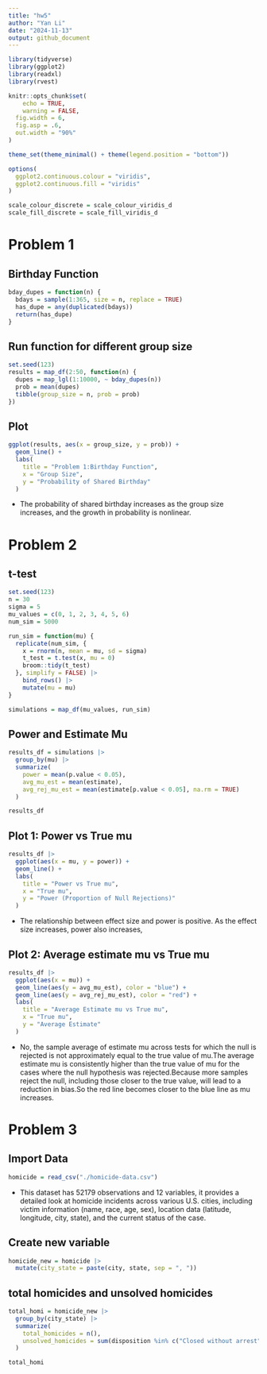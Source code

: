 ```yaml
---
title: "hw5"
author: "Yan Li"
date: "2024-11-13"
output: github_document
---
```


```r
library(tidyverse)
library(ggplot2)
library(readxl)
library(rvest)

knitr::opts_chunk$set(
	echo = TRUE,
	warning = FALSE,
  fig.width = 6,
  fig.asp = .6,
  out.width = "90%"
)

theme_set(theme_minimal() + theme(legend.position = "bottom"))

options(
  ggplot2.continuous.colour = "viridis",
  ggplot2.continuous.fill = "viridis"
)

scale_colour_discrete = scale_colour_viridis_d
scale_fill_discrete = scale_fill_viridis_d
```


# Problem 1
## Birthday Function
```r
bday_dupes = function(n) {
  bdays = sample(1:365, size = n, replace = TRUE)
  has_dupe = any(duplicated(bdays))
  return(has_dupe)
}

```
## Run function for different group size
```r
set.seed(123)
results = map_df(2:50, function(n) {
  dupes = map_lgl(1:10000, ~ bday_dupes(n))
  prob = mean(dupes)
  tibble(group_size = n, prob = prob)
})
```
## Plot
```r
ggplot(results, aes(x = group_size, y = prob)) +
  geom_line() +
  labs(
    title = "Problem 1:Birthday Function",
    x = "Group Size",
    y = "Probability of Shared Birthday"
  )
```
- The probability of shared birthday increases as the group size increases, and the growth in probability is nonlinear.

# Problem 2
## t-test

```r
set.seed(123)
n = 30
sigma = 5
mu_values = c(0, 1, 2, 3, 4, 5, 6)
num_sim = 5000

run_sim = function(mu) {
  replicate(num_sim, {
    x = rnorm(n, mean = mu, sd = sigma)
    t_test = t.test(x, mu = 0)
    broom::tidy(t_test)
  }, simplify = FALSE) |>
    bind_rows() |>
    mutate(mu = mu)
}

simulations = map_df(mu_values, run_sim)
```

## Power and Estimate Mu
```r
results_df = simulations |>
  group_by(mu) |>
  summarize(
    power = mean(p.value < 0.05),
    avg_mu_est = mean(estimate),
    avg_rej_mu_est = mean(estimate[p.value < 0.05], na.rm = TRUE)
  )

results_df
```
##  Plot 1: Power vs True mu
```r

results_df |>
  ggplot(aes(x = mu, y = power)) +
  geom_line() +
  labs(
    title = "Power vs True mu",
    x = "True mu",
    y = "Power (Proportion of Null Rejections)"
  )
```
- The relationship between effect size and power is positive. As the effect size increases, power also increases,

## Plot 2: Average estimate mu vs True mu
```r

results_df |>
  ggplot(aes(x = mu)) +
  geom_line(aes(y = avg_mu_est), color = "blue") +
  geom_line(aes(y = avg_rej_mu_est), color = "red") +
  labs(
    title = "Average Estimate mu vs True mu",
    x = "True mu",
    y = "Average Estimate"
  )

```
- No, the sample average of estimate mu across tests for which the null is rejected is not approximately equal to the true value of mu.The average estimate mu is consistently higher than the true value of mu for the cases where the null hypothesis was rejected.Because more samples reject the null, including those closer to the true value, will lead to a reduction in bias.So the red line becomes closer to the blue line as mu increases. 

# Problem 3
## Import Data
```r
homicide = read_csv("./homicide-data.csv")
```
- This dataset has 52179 observations and 12 variables, it provides a detailed look at homicide incidents across various U.S. cities, including victim information (name, race, age, sex), location data (latitude, longitude, city, state), and the current status of the case.

## Create new variable
```r
homicide_new = homicide |>
  mutate(city_state = paste(city, state, sep = ", "))

```
##  total homicides and unsolved homicides
```r
total_homi = homicide_new |>
  group_by(city_state) |>
  summarize(
    total_homicides = n(),
    unsolved_homicides = sum(disposition %in% c("Closed without arrest", "Open/No arrest"))
  )

total_homi
```




